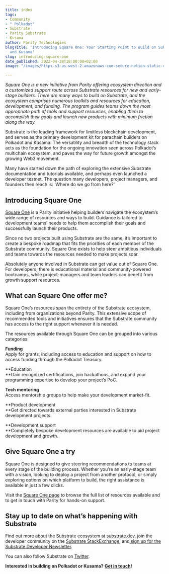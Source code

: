 ```yaml
---
title: index
tags:
- Community
- " Polkadot"
- Substrate
- Parity Substrate
- Kusama
author: Parity Technologies
blogTitle: 'Introducing Square One: Your Starting Point to Build on Substrate, Polkadot,
  and Kusama'
slug: introducing-square-one
date_published: 2022-04-28T18:00:00+02:00
image: "/images/https-s3-us-west-2-amazonaws-com-secure-notion-static-com-a7c4eab6-da11-47aa-8bce-c93ab9a6022d-square_one.png"

---
```

_Square One is a new initiative from Parity offering ecosystem direction and a customized support route across Substrate resources for new and early-stage builders. There are many ways to build on Substrate, and the ecosystem comprises numerous toolkits and resources for education, development, and funding. The program guides teams down the most appropriate path of tools and support resources, enabling them to accomplish their goals and launch new products with minimum friction along the way._

Substrate is the leading framework for limitless blockchain development, and serves as the primary development kit for parachain builders on Polkadot and Kusama. The versatility and breadth of the technology stack acts as the foundation for the ongoing innovation seen across Polkadot’s multichain ecosystem, and paves the way for future growth amongst the growing Web3 movement.

Many have started down the path of exploring the extensive Substrate documentation and tutorials available, and perhaps even launched a developer testnet. The question many developers, project managers, and founders then reach is: ‘Where do we go from here?’

## Introducing Square One

[Square One](https://substrate.io/ecosystem/square-one/) is a Parity initiative helping builders navigate the ecosystem’s wide range of resources and ways to build. Guidance is tailored to development teams’ needs to help them accomplish their goals and successfully launch their products.

Since no two projects built using Substrate are the same, it’s important to create a bespoke roadmap that fits the priorities of each member of the Substrate community. Square One exists to help steer ambitious individuals and teams towards the resources needed to make projects soar.

Absolutely anyone involved in Substrate can get value out of Square One. For developers, there is educational material and community-powered bootcamps, while project-managers and team leaders can benefit from growth support resources.

## What can Square One offer me?

Square One’s resources span the entirety of the Substrate ecosystem, including from organizations beyond Parity. This extensive scope of recommended tools and initiatives ensures that the Substrate community has access to the right support whenever it is needed.

The resources available through Square One can be grouped into various categories:

**Funding**  
Apply for grants, including access to education and support on how to access funding through the Polkadot Treasury.

**Education  
**Gain recognized certifications, join hackathons, and expand your programming expertise to develop your project’s PoC.

**Tech mentoring**  
Access mentorship groups to help make your development market-fit.

**Product development  
**Get directed towards external parties interested in Substrate development projects.

**Development support  
**Completely bespoke development resources are available to aid project development and growth.

## Give Square One a try

Square One is designed to give steering recommendations to teams at every stage of the building process. Whether you’re an early-stage team with a vision, looking to deploy a project from another protocol, or simply exploring options on which platform to build, the right assistance is available in just a few clicks.

Visit the [Square One page](https://substrate.io/ecosystem/square-one/) to browse the full list of resources available and to get in touch with Parity for hands-on support.

## Stay up to date on what’s happening with Substrate

Find out more about the Substrate ecosystem at [substrate.dev](https://substrate.dev/), join the developer community on the [Substrate StackExchange](https://substrate.stackexchange.com/), and[ sign up for the Substrate Developer Newsletter](https://substrate.io/ecosystem/connect/newsletter/).

You can also follow Substrate on [Twitter](https://twitter.com/substrate_io).

**Interested in building on Polkadot or Kusama?** [**Get in touch**](https://info.polkadot.network/contact)**!**